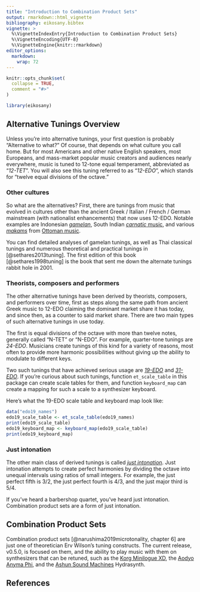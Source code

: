 ```yaml
---
title: "Introduction to Combination Product Sets"
output: rmarkdown::html_vignette
bibliography: eikosany.bibtex
vignette: >
  %\VignetteIndexEntry{Introduction to Combination Product Sets}
  %\VignetteEncoding{UTF-8}
  %\VignetteEngine{knitr::rmarkdown}
editor_options: 
  markdown: 
    wrap: 72
---
```


```r
knitr::opts_chunk$set(
  collapse = TRUE,
  comment = "#>"
)
```

```r
library(eikosany)
```

## Alternative Tunings Overview

Unless you're into alternative tunings, your first question is probably
"Alternative to what?" Of course, that depends on what culture you call
home. But for most Americans and other native English speakers, most
Europeans, and mass-market popular music creators and audiences nearly
everywhere, music is tuned to 12-tone equal temperament, abbreviated as
"*12-TET*". You will also see this tuning referred to as "*12-EDO*",
which stands for "twelve equal divisions of the octave."

### Other cultures

So what are the alternatives? First, there are tunings from music that
evolved in cultures other than the ancient Greek / Italian / French /
German mainstream (with nationalist enhancements) that now uses 12-EDO.
Notable examples are Indonesian
[*gamelan*](https://en.wikipedia.org/wiki/Gamelan "Gamelan on Wikipedia"),
South Indian [*carnatic*
music](https://en.wikipedia.org/wiki/Carnatic_music "Carnatic music on Wikipedia"),
and various
[*makams*](https://en.wikipedia.org/wiki/List_of_makams "List of makams on Wikipedia")
from [Ottoman
music](https://en.wikipedia.org/wiki/Ottoman_music "Ottoman music on Wikipedia").

You can find detailed analyses of gamelan tunings, as well as Thai
classical tunings and numerous theoretical and practical tunings in
[@sethares2013tuning]. The first edition of this book
[@sethares1998tuning] is the book that sent me down the alternate
tunings rabbit hole in 2001.

### Theorists, composers and performers

The other alternative tunings have been derived by theorists, composers,
and performers over time, first as steps along the same path from
ancient Greek music to 12-EDO claiming the dominant market share it has
today, and since then, as a counter to said market share. There are two
main types of such alternative tunings in use today.

The first is equal divisions of the octave with more than twelve notes,
generally called "N-TET" or "N-EDO". For example, quarter-tone tunings
are *24-EDO*. Musicians create tunings of this kind for a variety of
reasons, most often to provide more harmonic possibilities without
giving up the ability to modulate to different keys.

Two such tunings that have achieved serious usage are
[*19-EDO*](https://en.wikipedia.org/wiki/19_equal_temperament "19 equal temperament on Wikipedia")
and
[*31-EDO*](https://en.wikipedia.org/wiki/31_equal_temperament "31 equal temperament on Wikipedia").
If you're curious about such tunings, function `et_scale_table` in this
package can create scale tables for them, and function `keyboard_map`
can create a mapping for such a scale to a synthesizer keyboard.

Here's what the 19-EDO scale table and keyboard map look like:

```r
data("edo19_names")
edo19_scale_table <- et_scale_table(edo19_names)
print(edo19_scale_table)
edo19_keyboard_map <- keyboard_map(edo19_scale_table)
print(edo19_keyboard_map)
```

### Just intonation

The other main class of derived tunings is called [*just
intonation*](https://en.wikipedia.org/wiki/Just_intonation "Just intonation on Wikipedia").
Just intonation attempts to create perfect harmonies by dividing the
octave into unequal intervals using ratios of small integers. For
example, the just perfect fifth is 3/2, the just perfect fourth is 4/3,
and the just major third is 5/4.

If you've heard a barbershop quartet, you've heard just intonation.
Combination product sets are a form of just intonation.

## Combination Product Sets

Combination product sets [@narushima2019microtonality, chapter 6] are
just one of theoretician Erv Wilson's tuning constructs. The current
release, v0.5.0, is focused on them, and the ability to play music with
them on synthesizers that can be retuned, such as the [Korg Minilogue
XD](https://www.korg.com/us/products/synthesizers/minilogue_xd/ "Korg Minilogue XD web page"),
the [Aodyo Anyma
Phi](https://aodyo.com/anyma-phi/ "Aodyo Anyma Phi web page"), and the
[Ashun Sound
Machines](https://www.ashunsoundmachines.com/ "Ashun Sound Machines home page")
Hydrasynth.

## References
